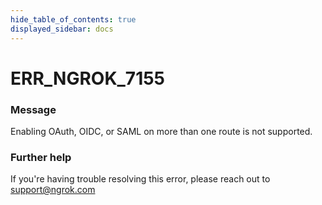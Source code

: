 ```yaml
---
hide_table_of_contents: true
displayed_sidebar: docs
---
```



# ERR_NGROK_7155

### Message

Enabling OAuth, OIDC, or SAML on more than one route is not supported.

### Further help

If you're having trouble resolving this error, please reach out to [support@ngrok.com](mailto:support@ngrok.com?subject=Help%20with%20ERR_NGROK_7155)

<ErrorDetails error="err_ngrok_7155" />

